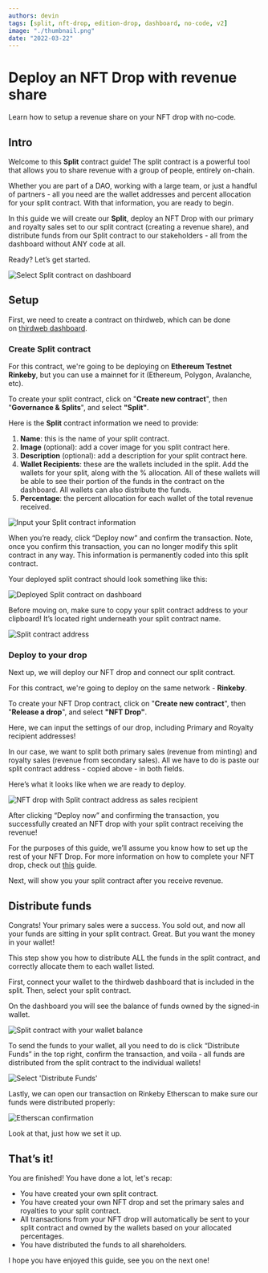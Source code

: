 ```yaml
---
authors: devin
tags: [split, nft-drop, edition-drop, dashboard, no-code, v2]
image: "./thumbnail.png"
date: "2022-03-22"
---
```


# Deploy an NFT Drop with revenue share

Learn how to setup a revenue share on your NFT drop with no-code.

<!-- truncate -->

## Intro

Welcome to this **Split** contract guide! The split contract is a powerful tool that allows you to share revenue with a group of people, entirely on-chain.

Whether you are part of a DAO, working with a large team, or just a handful of partners - all you need are the wallet addresses and percent allocation for your split contract. With that information, you are ready to begin.

In this guide we will create our **Split**, deploy an NFT Drop with our primary and royalty sales set to our split contract (creating a revenue share), and distribute funds from our Split contract to our stakeholders - all from the dashboard without ANY code at all.

Ready? Let’s get started.

![Select Split contract on dashboard](./select-split-from-dashboard.png)

## Setup

First, we need to create a contract on thirdweb, which can be done on [thirdweb dashboard](https://thirdweb.com/dashboard).

### Create Split contract

For this contract, we're going to be deploying on **Ethereum Testnet Rinkeby**, but you can use a mainnet for it (Ethereum, Polygon, Avalanche, etc).

To create your split contract, click on "**Create new contract**", then "**Governance & Splits**", and select **"Split"**.

Here is the **Split** contract information we need to provide:

1. **Name**: this is the name of your split contract.
2. **Image** (optional): add a cover image for you split contract here.
3. **Description** (optional): add a description for your split contract here.
4. **Wallet Recipients**: these are the wallets included in the split. Add the wallets for your split, along with the % allocation. All of these wallets will be able to see their portion of the funds in the contract on the dashboard. All wallets can also distribute the funds.
5. **Percentage**: the percent allocation for each wallet of the total revenue received.

![Input your Split contract information](./deploy-new-split-contract.png)

When you’re ready, click “Deploy now” and confirm the transaction. Note, once you confirm this transaction, you can no longer modify this split contract in any way. This information is permanently coded into this split contract.

Your deployed split contract should look something like this:

![Deployed Split contract on dashboard](./deployed-split-contract.png)

Before moving on, make sure to copy your split contract address to your clipboard! It’s located right underneath your split contract name.

![Split contract address](./split-contract-address.png)

### Deploy to your drop

Next up, we will deploy our NFT drop and connect our split contract.

For this contract, we're going to deploy on the same network - **Rinkeby**.

To create your NFT Drop contract, click on "**Create new contract**", then "**Release a drop**", and select **"NFT Drop"**.

Here, we can input the settings of our drop, including Primary and Royalty recipient addresses!

In our case, we want to split both primary sales (revenue from minting) and royalty sales (revenue from secondary sales). All we have to do is paste our split contract address - copied above - in both fields.

Here’s what it looks like when we are ready to deploy.

![NFT drop with Split contract address as sales recipient](./deploy-nft-drop.png)

After clicking “Deploy now” and confirming the transaction, you successfully created an NFT drop with your split contract receiving the revenue!

For the purposes of this guide, we’ll assume you know how to set up the rest of your NFT Drop. For more information on how to complete your NFT drop, check out [this](/guides/release-an-nft-drop-with-no-code) guide.

Next, will show you your split contract after you receive revenue.

## Distribute funds

Congrats! Your primary sales were a success. You sold out, and now all your funds are sitting in your split contract. Great. But you want the money in your wallet!

This step show you how to distribute ALL the funds in the split contract, and correctly allocate them to each wallet listed.

First, connect your wallet to the thirdweb dashboard that is included in the split. Then, select your split contract.

On the dashboard you will see the balance of funds owned by the signed-in wallet.

![Split contract with your wallet balance](./split-contract-with-funds.png)

To send the funds to your wallet, all you need to do is click “Distribute Funds” in the top right, confirm the transaction, and voila - all funds are distributed from the split contract to the individual wallets!

![Select 'Distribute Funds'](./select-distribute-funds.png)

Lastly, we can open our transaction on Rinkeby Etherscan to make sure our funds were distributed properly:

![Etherscan confirmation](./etherscan-confirmation.png)

Look at that, just how we set it up.

## That’s it!

You are finished! You have done a lot, let's recap:

- You have created your own split contract.
- You have created your own NFT drop and set the primary sales and royalties to your split contract.
- All transactions from your NFT drop will automatically be sent to your split contract and owned by the wallets based on your allocated percentages.
- You have distributed the funds to all shareholders.

I hope you have enjoyed this guide, see you on the next one!
